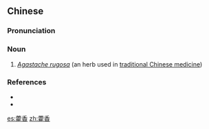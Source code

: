 ==Chinese==
{{zh-forms}}

===Pronunciation===
{{zh-pron
|m=huòxiāng
|mn=hok-hiong
|cat=n
}}

===Noun===
{{zh-noun}}

# ''[[w:Agastache rugosa|Agastache rugosa]]'' (an herb used in [[traditional Chinese medicine]])

===References===
* {{pedialite|agastache rugosa}}
* {{cite-web
|url=http://www.google.com/search?hl=en&q=%22%E8%97%BF%E9%A6%99%22+%22Agastache+rugosa%22&btnG=Search
|title="藿香" "Agastache rugosa"
|work=google search
|language=Mandarin/English
|accessdate=2008-04-06}}

[[es:藿香]]
[[zh:藿香]]